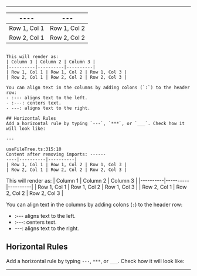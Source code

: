 ------


----|---
-------|----------|
| Row 1, Col 1 | Row 1, Col 2 | Row 1, Col 3 |
| Row 2, Col 1 | Row 2, Col 2 | Row 2, Col 3 |
```

This will render as:
| Column 1 | Column 2 | Column 3 |
|----------|----------|----------|
| Row 1, Col 1 | Row 1, Col 2 | Row 1, Col 3 |
| Row 2, Col 1 | Row 2, Col 2 | Row 2, Col 3 |

You can align text in the columns by adding colons (`:`) to the header row:
- :--- aligns text to the left.
- :---: centers text.
- ---: aligns text to the right.

## Horizontal Rules
Add a horizontal rule by typing `---`, `***`, or `___`. Check how it will look like:

---

useFileTree.ts:315:10
Content after removing imports: ------
----|----------|----------|
| Row 1, Col 1 | Row 1, Col 2 | Row 1, Col 3 |
| Row 2, Col 1 | Row 2, Col 2 | Row 2, Col 3 |
```

This will render as:
| Column 1 | Column 2 | Column 3 |
|----------|----------|----------|
| Row 1, Col 1 | Row 1, Col 2 | Row 1, Col 3 |
| Row 2, Col 1 | Row 2, Col 2 | Row 2, Col 3 |

You can align text in the columns by adding colons (`:`) to the header row:
- :--- aligns text to the left.
- :---: centers text.
- ---: aligns text to the right.

## Horizontal Rules
Add a horizontal rule by typing `---`, `***`, or `___`. Check how it will look like:

---